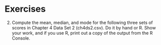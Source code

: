 # Exercises

2. Compute the mean, median, and mode for the following three sets of scores in Chapter 4 Data Set 2 (ch4ds2.csv). Do it by hand or R. Show your work, and if you use R, print out a copy of the output from the R Console.

```r

```

